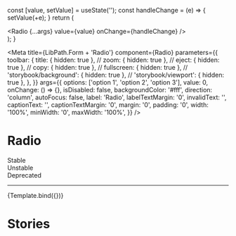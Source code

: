 
  const [value, setValue] = useState('');
  const handleChange = (e) => {
    setValue(+e);
  }
  return (
    <div>
      <Radio
       {...args}
        value={value}
        onChange={handleChange}
      />
    </div>
  );
}


<Meta
  title={LibPath.Form + 'Radio'}
  component={Radio}
  parameters={{
    toolbar: {
      title: { hidden: true },
      // zoom: { hidden: true },
      // eject: { hidden: true },
      // copy: { hidden: true },
      // fullscreen: { hidden: true },
      // 'storybook/background': { hidden: true },
      // 'storybook/viewport': { hidden: true },
    },
  }}
  args={{
    options: ['option 1', 'option 2', 'option 3'],
    value: 0,
    onChange: () => {},
    isDisabled: false,
    backgroundColor: '#fff',
    direction: 'column',
    autoFocus: false,
    label: 'Radio',
    labelTextMargin: '0',
    invalidText: '',
    captionText: '',
    captionTextMargin: '0',
    margin: '0',
    padding: '0',
    width: '100%',
    minWidth: '0',
    maxWidth: '100%',
  }}
/>

# Radio

<div
  style={{
    borderRadius: '999999px',
    display: 'inline-block',
    padding: '2px 8px',
    fontSize: '14px',
    lineHeight: '20px',
    fontWeight: '700',
    textAlign: 'center',
    letterSpacing: '0.25px',
    backgroundColor: '#138849',
    color: '#ffffff',
    marginBottom: '16px',
    marginRight: '3px',
  }}
>
  Stable
</div>

<div
  style={{
    borderRadius: '999999px',
    display: 'inline-block',
    padding: '2px 8px',
    fontSize: '14px',
    lineHeight: '20px',
    fontWeight: '700',
    textAlign: 'center',
    letterSpacing: '0.25px',
    backgroundColor: '#D2CB3F',
    color: '#ffffff',
    marginBottom: '16px',
    marginRight: '3px',
  }}
>
  Unstable
</div>

<div
  style={{
    borderRadius: '999999px',
    display: 'inline-block',
    padding: '2px 8px',
    fontSize: '14px',
    lineHeight: '20px',
    fontWeight: '700',
    textAlign: 'center',
    letterSpacing: '0.25px',
    backgroundColor: '#D23F47',
    color: '#ffffff',
    marginBottom: '16px',
    marginRight: '3px',
  }}
>
  Deprecated
</div>

<hr />

<Preview withToolbar>
  <Story name="Radio">{Template.bind({})}</Story>
</Preview>

<Props story="Radio" />

# Stories
